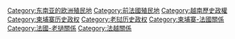 {{Commonscat|French Indochina}}
{{Catmore}}

{{DEFAULTSORT:Indochine française}}
[[Category:东南亚的欧洲殖民地|Category:东南亚的欧洲殖民地]]
[[Category:前法國殖民地|Category:前法國殖民地]]
[[Category:越南歷史政權|Category:越南歷史政權]]
[[Category:柬埔寨历史政权|Category:柬埔寨历史政权]]
[[Category:老挝历史政权|Category:老挝历史政权]]
[[Category:柬埔寨-法國關係|Category:柬埔寨-法國關係]]
[[Category:法國-老撾關係|Category:法國-老撾關係]]
[[Category:法越關係|Category:法越關係]]